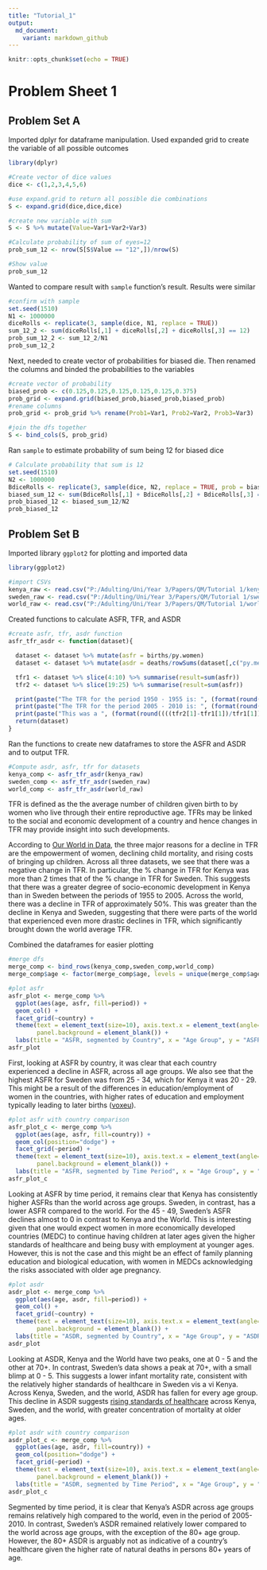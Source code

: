 ```yaml
---
title: "Tutorial_1"
output:
  md_document:
    variant: markdown_github
---
```


```r
knitr::opts_chunk$set(echo = TRUE)
```


# Problem Sheet 1

## Problem Set A

Imported dplyr for dataframe manipulation. Used expanded grid to create the variable of all possible outcomes

```r
library(dplyr)

#Create vector of dice values
dice <- c(1,2,3,4,5,6)

#use expand.grid to return all possible die combinations
S <- expand.grid(dice,dice,dice)

#create new variable with sum
S <- S %>% mutate(Value=Var1+Var2+Var3)

#Calculate probability of sum of eyes=12 
prob_sum_12 <- nrow(S[S$Value == "12",])/nrow(S)

#Show value
prob_sum_12
```

Wanted to compare result with `sample` function's result. Results were similar 

```r

#confirm with sample
set.seed(1510)
N1 <- 1000000
diceRolls <- replicate(3, sample(dice, N1, replace = TRUE))
sum_12_2 <- sum(diceRolls[,1] + diceRolls[,2] + diceRolls[,3] == 12)
prob_sum_12_2 <- sum_12_2/N1
prob_sum_12_2

```

Next, needed to create vector of probabilities for biased die. Then renamed the columns and binded the probabilities to the variables

```r
#create vector of probability
biased_prob <- c(0.125,0.125,0.125,0.125,0.125,0.375)
prob_grid <- expand.grid(biased_prob,biased_prob,biased_prob)
#rename columns 
prob_grid <- prob_grid %>% rename(Prob1=Var1, Prob2=Var2, Prob3=Var3)

#join the dfs together
S <- bind_cols(S, prob_grid)
```

Ran `sample` to estimate probability of sum being 12 for biased dice

```r
# Calculate probability that sum is 12 
set.seed(1510)
N2 <- 1000000
BdiceRolls <- replicate(3, sample(dice, N2, replace = TRUE, prob = biased_prob))
biased_sum_12 <- sum(BdiceRolls[,1] + BdiceRolls[,2] + BdiceRolls[,3] == 12)
prob_biased_12 <- biased_sum_12/N2
prob_biased_12
```

## Problem Set B

Imported library `ggplot2` for plotting and imported data

```r
library(ggplot2)

#import CSVs
kenya_raw <- read.csv("P:/Adulting/Uni/Year 3/Papers/QM/Tutorial 1/kenya.csv")
sweden_raw <- read.csv("P:/Adulting/Uni/Year 3/Papers/QM/Tutorial 1/sweden.csv")
world_raw <- read.csv("P:/Adulting/Uni/Year 3/Papers/QM/Tutorial 1/world.csv")
```

Created functions to calculate ASFR, TFR, and ASDR

```r
#create asfr, tfr, asdr function 
asfr_tfr_asdr <- function(dataset){

  dataset <- dataset %>% mutate(asfr = births/py.women)
  dataset <- dataset %>% mutate(asdr = deaths/rowSums(dataset[,c("py.men","py.women")]))

  tfr1 <- dataset %>% slice(4:10) %>% summarise(result=sum(asfr))
  tfr2 <- dataset %>% slice(19:25) %>% summarise(result=sum(asfr))

  print(paste("The TFR for the period 1950 - 1955 is: ", (format(round((tfr1[1]*5),2)))))
  print(paste("The TFR for the period 2005 - 2010 is: ", (format(round((tfr2[1]*5),2)))))
  print(paste("This was a ", (format(round((((tfr2[1]-tfr1[1])/tfr1[1])*100),2))), "% change between the 2 periods"))
  return(dataset)
}
```

Ran the functions to create new dataframes to store the ASFR and ASDR and to output TFR.

```r
#Compute asdr, asfr, tfr for datasets
kenya_comp <- asfr_tfr_asdr(kenya_raw)
sweden_comp <- asfr_tfr_asdr(sweden_raw)
world_comp <- asfr_tfr_asdr(world_raw)
```

TFR is defined as the the average number of children given birth to by women who live through their entire reproductive age. TFRs may be linked to the social and economic development of a country and hence changes in TFR may provide insight into such developments. 

According to [Our World in Data](https://ourworldindata.org/fertility-rate), the three major reasons for a decline in TFR are the empowerment of women, declining child mortality, and rising costs of bringing up children. Across all three datasets, we see that there was a negative change in TFR. In particular, the % change in TFR for Kenya was more than 2 times that of the % change in TFR for Sweden. This suggests that there was a greater degree of socio-economic development in Kenya than in Sweden between the periods of 1955 to 2005. Across the world, there was a decline in TFR of approximately 50%. This was greater than the decline in Kenya and Sweden, suggesting that there were parts of the world that experienced even more drastic declines in TFR, which significantly brought down the world average TFR. 

Combined the dataframes for easier plotting
 
```r
#merge dfs
merge_comp <- bind_rows(kenya_comp,sweden_comp,world_comp)
merge_comp$age <- factor(merge_comp$age, levels = unique(merge_comp$age))
```

```r
#plot asfr
asfr_plot <- merge_comp %>%
  ggplot(aes(age, asfr, fill=period)) +
  geom_col() +
  facet_grid(~country) +
  theme(text = element_text(size=10), axis.text.x = element_text(angle=90, hjust=1),
        panel.background = element_blank()) +
  labs(title = "ASFR, segmented by Country", x = "Age Group", y = "ASFR") 
asfr_plot
```

First, looking at ASFR by country, it was clear that each country experienced a decline in ASFR, across all age groups. We also see that the highest ASFR for Sweden was from 25 - 34, which for Kenya it was 20 - 29. This might be a result of the differences in education/employment of women in the countries, with higher rates of education and employment typically leading to later births ([voxeu](https://voxeu.org/article/jobs-and-kids-female-employment-and-fertility-rural-china)). 

```r
#plot asfr with country comparison
asfr_plot_c <- merge_comp %>%
  ggplot(aes(age, asfr, fill=country)) +
  geom_col(position="dodge") +
  facet_grid(~period) +
  theme(text = element_text(size=10), axis.text.x = element_text(angle=90, hjust=1),
        panel.background = element_blank()) +
  labs(title = "ASFR, segmented by Time Period", x = "Age Group", y = "ASFR") 
asfr_plot_c
```

Looking at ASFR by time period, it remains clear that Kenya has consistently higher ASFRs than the world across age groups. Sweden, in contrast, has a lower ASFR compared to the world. For the 45 - 49, Sweden's ASFR declines almost to 0 in contrast to Kenya and the World. This is interesting given that one would expect women in more economically developed countries (MEDC) to continue having children at later ages given the higher standards of healthcare and being busy with employment at younger ages. However, this is not the case and this might be an effect of family planning education and biological education, with women in MEDCs acknowledging the risks associated with older age pregnancy. 

```r
#plot asdr
asdr_plot <- merge_comp %>%
  ggplot(aes(age, asdr, fill=period)) +
  geom_col() +
  facet_grid(~country) +
  theme(text = element_text(size=10), axis.text.x = element_text(angle=90, hjust=1), 
        panel.background = element_blank()) +
  labs(title = "ASDR, segmented by Country", x = "Age Group", y = "ASDR") 
asdr_plot
```

Looking at ASDR, Kenya and the World have two peaks, one at 0 - 5 and the other at 70+. In contrast, Sweden's data shows a peak at 70+, with a small blimp at 0 - 5. This suggests a lower infant mortality rate, consistent with the relatively higher standards of healthcare in Sweden vis a vi Kenya. Across Kenya, Sweden, and the world, ASDR has fallen for every age group. This decline in ASDR suggests [rising standards of healthcare](https://www.nber.org/digest/mar02/w8556.html) across Kenya, Sweden, and the world, with greater concentration of mortality at older ages.

```r
#plot asdr with country comparison
asdr_plot_c <- merge_comp %>%
  ggplot(aes(age, asdr, fill=country)) +
  geom_col(position="dodge") +
  facet_grid(~period) +
  theme(text = element_text(size=10), axis.text.x = element_text(angle=90, hjust=1),
        panel.background = element_blank()) +
  labs(title = "ASDR, segmented by Time Period", x = "Age Group", y = "ASDR") 
asdr_plot_c
```

Segmented by time period, it is clear that Kenya's ASDR across age groups remains relatively high compared to the world, even in the period of 2005-2010. In contrast, Sweden's ASDR remained relatively lower compared to the world across age groups, with the exception of the 80+ age group. However, the 80+ ASDR is arguably not as indicative of a country's healthcare given the higher rate of natural deaths in persons 80+ years of age. 